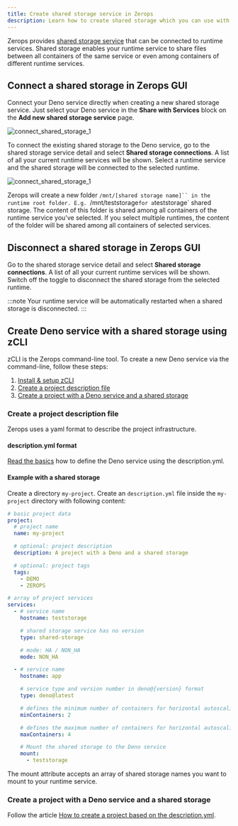 ```yaml
---
title: Create shared storage service in Zerops
description: Learn how to create shared storage which you can use with your deno service on Zerops.
---
```


Zerops provides [shared storage service](/shared-storage/overview) that can be connected to runtime services. Shared storage enables your runtime service to share files between all containers of the same service or even among containers of different runtime services.

## Connect a shared storage in Zerops GUI

Connect your Deno service directly when creating a new shared storage service. Just select your Deno service in the **Share with Services** block on the **Add new shared storage service** page.

![connect_shared_storage_1](/img/screenshots/connect_shared_storage_1.png)

To connect the existing shared storage to the Deno service, go to the shared storage service detail and select **Shared storage connections**. A list of all your current runtime services will be shown. Select a runtime service and the shared storage will be connected to the selected runtime.

![connect_shared_storage_1](/img/screenshots/connect_shared_storage_2.png)

Zerops will create a new folder `/mnt/[shared storage name]`` in the runtime root folder. E.g. `/mnt/teststorage`for a`teststorage` shared storage. The content of this folder is shared among all containers of the runtime service you've selected. If you select multiple runtimes, the content of the folder will be shared among all containers of selected services.

## Disconnect a shared storage in Zerops GUI

Go to the shared storage service detail and select **Shared storage connections**. A list of all your current runtime services will be shown. Switch off the toggle to disconnect the shared storage from the selected runtime.

:::note
Your runtime service will be automatically restarted when a shared storage is disconnected.
:::

## Create Deno service with a shared storage using zCLI

zCLI is the Zerops command-line tool. To create a new Deno service via the command-line, follow these steps:

1. [Install & setup zCLI](/references/cli)
2. [Create a project description file](/deno/how-to/shared-storage#create-a-project-description-file)
3. [Create a project with a Deno service and a shared storage](/deno/how-to/shared-storage#create-a-project-with-a-deno-service-and-a-shared-storage)

### Create a project description file

Zerops uses a yaml format to describe the project infrastructure.

#### description.yml format

[Read the basics](/deno/how-to/create#create-a-project-description-file) how to define the Deno service using the description.yml.

#### Example with a shared storage

Create a directory `my-project`. Create an `description.yml` file inside the `my-project` directory with following content:

```yml
# basic project data
project:
  # project name
  name: my-project

  # optional: project description
  description: A project with a Deno and a shared storage

  # optional: project tags
  tags:
    - DEMO
    - ZEROPS

# array of project services
services:
  - # service name
    hostname: teststorage

    # shared storage service has no version
    type: shared-storage

    # mode: HA / NON_HA
    mode: NON_HA

  - # service name
    hostname: app

    # service type and version number in deno@{version} format
    type: deno@latest

    # defines the minimum number of containers for horizontal autoscaling. Max value = 6.
    minContainers: 2

    # defines the maximum number of containers for horizontal autoscaling. Max value = 6.
    maxContainers: 4

    # Mount the shared storage to the Deno service
    mount:
      - teststorage
```

The mount attribute accepts an array of shared storage names you want to mount to your runtime service.

### Create a project with a Deno service and a shared storage

Follow the article [How to create a project based on the description.yml](/deno/how-to/create#create-a-project-based-on-the-descriptionyml).
